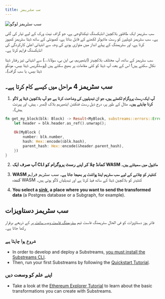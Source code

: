 ```yaml
---
title: سب سٹریمز
---
```


![سب سٹریمز لوگو](/img/substreams-logo.png)

سب سٹریمز ایک طاقتور بلاکچین انڈیکسنگ ٹیکنالوجی ہے، جو گراف نیٹ ورک کے لیے تیار کی گئی ہے۔ سب سٹریمز ڈویلپرز کو رسٹ ماڈیولز لکھنے کے قابل بناتا ہے، کمیونٹی کے ساتھ ڈیٹا سٹریمز کمپوز کرتا ہے، اور سٹریمنگ کے پہلے انداز میں متوازی ہونے کی وجہ سے انتہائی اعلیٰ کارکردگی کی انڈیکسنگ فراہم کرتا ہے۔

سب سٹریمز کے ساتھ، آپ مختلف بلاکچینز (ایتھیریم، بی این بی، سولانا...) سے انتہائی تیز رفتار ڈیٹا نکال سکتے ہیں! اس کے بعد، آپ ڈیٹا کو کئی مقامات پر بھیج سکتے ہیں (پوسٹگریس ڈیٹا بیس، مونگو ڈیٹا بیس، یا سب گراف)۔

## سب سٹریمز 4 مراحل میں کیسے کام کرتا ہے۔

1. **آپ ایک رسٹ پروگرام لکھتے ہیں، جو ان تبدیلیوں کی وضاحت کرتا ہے جو آپ بلاکچین ڈیٹا پر لاگو کرنا چاہتے ہیں۔** مثال کے طور پر، درج ذیل رسٹ فنکشن ایتھیریم بلاک (نمبر ، ہیش، اور پیرنٹ ہیش)۔

```rust
fn get_my_block(blk: Block) -> Result<MyBlock, substreams::errors::Error> {
    let header = blk.header.as_ref().unwrap();

    Ok(MyBlock {
        number: blk.number,
        hash: Hex::encode(&blk.hash),
        parent_hash: Hex::encode(&header.parent_hash),
    })
}
```

2. **آپ صرف ایک CLI کمانڈ چلا کر اپنے رسٹ پروگرام کو WASM ماڈیول میں سمیٹتے ہیں۔**

3. **WASM کنٹینر کو چلانے کے لیے سب سٹریم اینڈ پوائنٹ پر بھیجا جاتا ہے۔** سب سٹریم فراہم کنندہ WASM کنٹینر کو بلاکچین ڈیٹا کے ساتھ فیڈ کرتا ہے اور تبدیلیاں لاگو ہوتی ہیں۔

4. **You select a [sink](https://substreams.streamingfast.io/documentation/consume/other-sinks), a place where you want to send the transformed data** (a Postgres database or a Subgraph, for example).

## سب سٹریمز دستاویزات

فائر ہوز دستاویزات کو فی الحال سٹریمنگ فاسٹ ٹیم [سٹریمنگ فاسٹ ویب سائٹ پر](https://firehose.streamingfast.io/) کے ذریعے برقرار رکھا جاتا ہے۔

### شروع ہوا چاہتا ہے

- In order to develop and deploy a Substreams, [you must install the Substreams CLI](https://substreams.streamingfast.io/documentation/consume/installing-the-cli).
- Then, run your first Substreams by following the [Quickstart Tutorial](https://substreams.streamingfast.io/documentation/develop/init-project).

### اپنے علم کو وسعت دیں

- Take a look at the [Ethereum Explorer Tutorial](https://substreams.streamingfast.io/tutorials/evm) to learn about the basic transformations you can create with Substreams.
